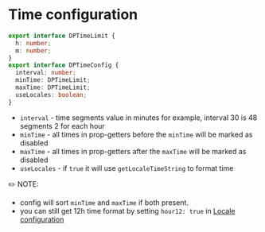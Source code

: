 # Time configuration

```ts
export interface DPTimeLimit {
  h: number;
  m: number;
}
export interface DPTimeConfig {
  interval: number;
  minTime: DPTimeLimit;
  maxTime: DPTimeLimit;
  useLocales: boolean;
}
```

- `interval` - time segments value in minutes for example, interval 30 is 48 segments 2 for each hour
- `minTime` - all times in prop-getters before the `minTime` will be marked as disabled
- `maxTime` - all times in prop-getters after the `maxTime` will be marked as disabled
- `useLocales` - if `true` it will use `getLocaleTimeString` to format time

✏️ NOTE:

- config will sort `minTime` and `maxTime` if both present.
- you can still get 12h time format by setting `hour12: true` in [Locale configuration](/datepicker/locale-configuration)

